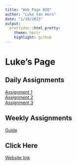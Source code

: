 ```yaml
---
title: "Web Page BIO"
author: "Luke Van Horn"
date: "1/10/2023"
output:
  prettydoc::html_pretty:
    theme: hpstr
    highlight: github
---
```


# Luke's Page  


## Daily Assignments  

[Assignment 1](Assignment1.html)  
[Assignment 2](Assignment2.html)  
[Assignment 3](Assignment3.html)  

## Weekly Assignments  
[Guide](GitHubWebPage.html)  

## Click Here  
[Website link](https://www.youtube.com/watch?v=XIN_8YiBjlQ&t&ab_channel=GandalfTheGrey)


